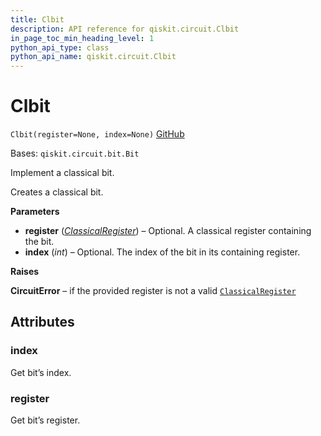 ```yaml
---
title: Clbit
description: API reference for qiskit.circuit.Clbit
in_page_toc_min_heading_level: 1
python_api_type: class
python_api_name: qiskit.circuit.Clbit
---
```


# Clbit

<span id="qiskit.circuit.Clbit" />

`Clbit(register=None, index=None)` [GitHub](https://github.com/qiskit/qiskit/tree/stable/0.21/qiskit/circuit/classicalregister.py "view source code")

Bases: `qiskit.circuit.bit.Bit`

Implement a classical bit.

Creates a classical bit.

**Parameters**

*   **register** ([*ClassicalRegister*](qiskit.circuit.ClassicalRegister "qiskit.circuit.ClassicalRegister")) – Optional. A classical register containing the bit.
*   **index** (*int*) – Optional. The index of the bit in its containing register.

**Raises**

**CircuitError** – if the provided register is not a valid [`ClassicalRegister`](qiskit.circuit.ClassicalRegister "qiskit.circuit.ClassicalRegister")

## Attributes

<span id="qiskit.circuit.Clbit.index" />

### index

Get bit’s index.

<span id="qiskit.circuit.Clbit.register" />

### register

Get bit’s register.

